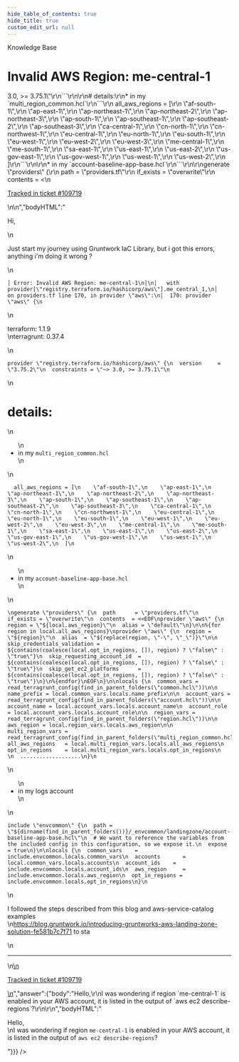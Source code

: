 ```yaml
---
hide_table_of_contents: true
hide_title: true
custom_edit_url: null
---
```



<head>
  <link rel="canonical" href="https://github.com/gruntwork-io/knowledge-base/discussions/614" />
</head>

<CenterLayout>
<span className="searchCategory">Knowledge Base</span>
<h1>Invalid AWS Region: me-central-1</h1>
<GitHub discussion={{"id":"D_kwDOF8slf84ARwWU","number":614,"author":{"login":"andi-pangeran"},"title":"Invalid AWS Region: me-central-1","body":"\nHi, \r\n\r\nJust start my journey using Gruntwork IaC Library, but i got this errors, anything i'm doing it wrong ?\r\n```\r\n│ Error: Invalid AWS Region: me-central-1\r\n│\r\n│   with provider[\"registry.terraform.io/hashicorp/aws\"].me_central_1,\r\n│   on providers.tf line 170, in provider \"aws\":\r\n│  170: provider \"aws\" {\r\n```\r\n\r\nterraform: 1.1.9\r\nterragrunt: 0.37.4\r\n```\r\nprovider \"registry.terraform.io/hashicorp/aws\" {\r\n  version     = \"3.75.2\"\r\n  constraints = \"~> 3.0, >= 3.75.1\"\r\n```\r\n\r\n# details:\r\n* in my `multi_region_common.hcl`\r\n```\r\n  all_aws_regions = [\r\n    \"af-south-1\",\r\n    \"ap-east-1\",\r\n    \"ap-northeast-1\",\r\n    \"ap-northeast-2\",\r\n    \"ap-northeast-3\",\r\n    \"ap-south-1\",\r\n    \"ap-southeast-1\",\r\n    \"ap-southeast-2\",\r\n    \"ap-southeast-3\",\r\n    \"ca-central-1\",\r\n    \"cn-north-1\",\r\n    \"cn-northwest-1\",\r\n    \"eu-central-1\",\r\n    \"eu-north-1\",\r\n    \"eu-south-1\",\r\n    \"eu-west-1\",\r\n    \"eu-west-2\",\r\n    \"eu-west-3\",\r\n    \"me-central-1\",\r\n    \"me-south-1\",\r\n    \"sa-east-1\",\r\n    \"us-east-1\",\r\n    \"us-east-2\",\r\n    \"us-gov-east-1\",\r\n    \"us-gov-west-1\",\r\n    \"us-west-1\",\r\n    \"us-west-2\",\r\n  ]\r\n```\r\n\r\n* in my `account-baseline-app-base.hcl`\r\n```\r\n\r\ngenerate \"providers\" {\r\n  path      = \"providers.tf\"\r\n  if_exists = \"overwrite\"\r\n  contents  = <<EOF\r\nprovider \"aws\" {\r\n  region = \"${local.aws_region}\"\r\n  alias = \"default\"\r\n}\r\n\r\n%{for region in local.all_aws_regions}\r\nprovider \"aws\" {\r\n  region = \"${region}\"\r\n  alias  = \"${replace(region, \"-\", \"_\")}\"\r\n\r\n  skip_credentials_validation = ${contains(coalesce(local.opt_in_regions, []), region) ? \"false\" : \"true\"}\r\n  skip_requesting_account_id  = ${contains(coalesce(local.opt_in_regions, []), region) ? \"false\" : \"true\"}\r\n  skip_get_ec2_platforms      = ${contains(coalesce(local.opt_in_regions, []), region) ? \"false\" : \"true\"}\r\n}\r\n%{endfor}\r\nEOF\r\n}\r\n\r\nlocals {\r\n  common_vars = read_terragrunt_config(find_in_parent_folders(\"common.hcl\"))\r\n\r\n  name_prefix = local.common_vars.locals.name_prefix\r\n\r\n  account_vars = read_terragrunt_config(find_in_parent_folders(\"account.hcl\"))\r\n\r\n  account_name = local.account_vars.locals.account_name\r\n  account_role = local.account_vars.locals.account_role\r\n\r\n  region_vars = read_terragrunt_config(find_in_parent_folders(\"region.hcl\"))\r\n\r\n  aws_region = local.region_vars.locals.aws_region\r\n\r\n  multi_region_vars = read_terragrunt_config(find_in_parent_folders(\"multi_region_common.hcl\"))\r\n  all_aws_regions   = local.multi_region_vars.locals.all_aws_regions\r\n  opt_in_regions    = local.multi_region_vars.locals.opt_in_regions\r\n  \r\n  ...................\r\n}\r\n```\r\n\r\n* in my logs account\r\n```\r\ninclude \"envcommon\" {\r\n  path = \"${dirname(find_in_parent_folders())}/_envcommon/landingzone/account-baseline-app-base.hcl\"\r\n  # We want to reference the variables from the included config in this configuration, so we expose it.\r\n  expose = true\r\n}\r\n\r\nlocals {\r\n  common_vars    = include.envcommon.locals.common_vars\r\n  accounts       = local.common_vars.locals.accounts\r\n  account_ids    = include.envcommon.locals.account_ids\r\n  aws_region     = include.envcommon.locals.aws_region\r\n  opt_in_regions = include.envcommon.locals.opt_in_regions\r\n}\r\n```\r\n\r\n\r\nI followed the steps described from this blog and aws-service-catalog examples\r\n https://blog.gruntwork.io/introducing-gruntworks-aws-landing-zone-solution-fe581b7c7f71 to sta\n\n---\n\n<ins datetime=\"2022-12-12T16:05:20Z\">\n  <p><a href=\"https://support.gruntwork.io/hc/requests/109719\">Tracked in ticket #109719</a></p>\n</ins>\n","bodyHTML":"<p dir=\"auto\">Hi,</p>\n<p dir=\"auto\">Just start my journey using Gruntwork IaC Library, but i got this errors, anything i'm doing it wrong ?</p>\n<div class=\"snippet-clipboard-content notranslate position-relative overflow-auto\" data-snippet-clipboard-copy-content=\"│ Error: Invalid AWS Region: me-central-1\n│\n│   with provider[&quot;registry.terraform.io/hashicorp/aws&quot;].me_central_1,\n│   on providers.tf line 170, in provider &quot;aws&quot;:\n│  170: provider &quot;aws&quot; {\"><pre class=\"notranslate\"><code class=\"notranslate\">│ Error: Invalid AWS Region: me-central-1\n│\n│   with provider[\"registry.terraform.io/hashicorp/aws\"].me_central_1,\n│   on providers.tf line 170, in provider \"aws\":\n│  170: provider \"aws\" {\n</code></pre></div>\n<p dir=\"auto\">terraform: 1.1.9<br>\nterragrunt: 0.37.4</p>\n<div class=\"snippet-clipboard-content notranslate position-relative overflow-auto\" data-snippet-clipboard-copy-content=\"provider &quot;registry.terraform.io/hashicorp/aws&quot; {\n  version     = &quot;3.75.2&quot;\n  constraints = &quot;~&gt; 3.0, &gt;= 3.75.1&quot;\"><pre class=\"notranslate\"><code class=\"notranslate\">provider \"registry.terraform.io/hashicorp/aws\" {\n  version     = \"3.75.2\"\n  constraints = \"~&gt; 3.0, &gt;= 3.75.1\"\n</code></pre></div>\n<h1 dir=\"auto\">details:</h1>\n<ul dir=\"auto\">\n<li>in my <code class=\"notranslate\">multi_region_common.hcl</code></li>\n</ul>\n<div class=\"snippet-clipboard-content notranslate position-relative overflow-auto\" data-snippet-clipboard-copy-content=\"  all_aws_regions = [\n    &quot;af-south-1&quot;,\n    &quot;ap-east-1&quot;,\n    &quot;ap-northeast-1&quot;,\n    &quot;ap-northeast-2&quot;,\n    &quot;ap-northeast-3&quot;,\n    &quot;ap-south-1&quot;,\n    &quot;ap-southeast-1&quot;,\n    &quot;ap-southeast-2&quot;,\n    &quot;ap-southeast-3&quot;,\n    &quot;ca-central-1&quot;,\n    &quot;cn-north-1&quot;,\n    &quot;cn-northwest-1&quot;,\n    &quot;eu-central-1&quot;,\n    &quot;eu-north-1&quot;,\n    &quot;eu-south-1&quot;,\n    &quot;eu-west-1&quot;,\n    &quot;eu-west-2&quot;,\n    &quot;eu-west-3&quot;,\n    &quot;me-central-1&quot;,\n    &quot;me-south-1&quot;,\n    &quot;sa-east-1&quot;,\n    &quot;us-east-1&quot;,\n    &quot;us-east-2&quot;,\n    &quot;us-gov-east-1&quot;,\n    &quot;us-gov-west-1&quot;,\n    &quot;us-west-1&quot;,\n    &quot;us-west-2&quot;,\n  ]\"><pre class=\"notranslate\"><code class=\"notranslate\">  all_aws_regions = [\n    \"af-south-1\",\n    \"ap-east-1\",\n    \"ap-northeast-1\",\n    \"ap-northeast-2\",\n    \"ap-northeast-3\",\n    \"ap-south-1\",\n    \"ap-southeast-1\",\n    \"ap-southeast-2\",\n    \"ap-southeast-3\",\n    \"ca-central-1\",\n    \"cn-north-1\",\n    \"cn-northwest-1\",\n    \"eu-central-1\",\n    \"eu-north-1\",\n    \"eu-south-1\",\n    \"eu-west-1\",\n    \"eu-west-2\",\n    \"eu-west-3\",\n    \"me-central-1\",\n    \"me-south-1\",\n    \"sa-east-1\",\n    \"us-east-1\",\n    \"us-east-2\",\n    \"us-gov-east-1\",\n    \"us-gov-west-1\",\n    \"us-west-1\",\n    \"us-west-2\",\n  ]\n</code></pre></div>\n<ul dir=\"auto\">\n<li>in my <code class=\"notranslate\">account-baseline-app-base.hcl</code></li>\n</ul>\n<div class=\"snippet-clipboard-content notranslate position-relative overflow-auto\" data-snippet-clipboard-copy-content=\"\ngenerate &quot;providers&quot; {\n  path      = &quot;providers.tf&quot;\n  if_exists = &quot;overwrite&quot;\n  contents  = &lt;&lt;EOF\nprovider &quot;aws&quot; {\n  region = &quot;${local.aws_region}&quot;\n  alias = &quot;default&quot;\n}\n\n%{for region in local.all_aws_regions}\nprovider &quot;aws&quot; {\n  region = &quot;${region}&quot;\n  alias  = &quot;${replace(region, &quot;-&quot;, &quot;_&quot;)}&quot;\n\n  skip_credentials_validation = ${contains(coalesce(local.opt_in_regions, []), region) ? &quot;false&quot; : &quot;true&quot;}\n  skip_requesting_account_id  = ${contains(coalesce(local.opt_in_regions, []), region) ? &quot;false&quot; : &quot;true&quot;}\n  skip_get_ec2_platforms      = ${contains(coalesce(local.opt_in_regions, []), region) ? &quot;false&quot; : &quot;true&quot;}\n}\n%{endfor}\nEOF\n}\n\nlocals {\n  common_vars = read_terragrunt_config(find_in_parent_folders(&quot;common.hcl&quot;))\n\n  name_prefix = local.common_vars.locals.name_prefix\n\n  account_vars = read_terragrunt_config(find_in_parent_folders(&quot;account.hcl&quot;))\n\n  account_name = local.account_vars.locals.account_name\n  account_role = local.account_vars.locals.account_role\n\n  region_vars = read_terragrunt_config(find_in_parent_folders(&quot;region.hcl&quot;))\n\n  aws_region = local.region_vars.locals.aws_region\n\n  multi_region_vars = read_terragrunt_config(find_in_parent_folders(&quot;multi_region_common.hcl&quot;))\n  all_aws_regions   = local.multi_region_vars.locals.all_aws_regions\n  opt_in_regions    = local.multi_region_vars.locals.opt_in_regions\n  \n  ...................\n}\"><pre class=\"notranslate\"><code class=\"notranslate\">\ngenerate \"providers\" {\n  path      = \"providers.tf\"\n  if_exists = \"overwrite\"\n  contents  = &lt;&lt;EOF\nprovider \"aws\" {\n  region = \"${local.aws_region}\"\n  alias = \"default\"\n}\n\n%{for region in local.all_aws_regions}\nprovider \"aws\" {\n  region = \"${region}\"\n  alias  = \"${replace(region, \"-\", \"_\")}\"\n\n  skip_credentials_validation = ${contains(coalesce(local.opt_in_regions, []), region) ? \"false\" : \"true\"}\n  skip_requesting_account_id  = ${contains(coalesce(local.opt_in_regions, []), region) ? \"false\" : \"true\"}\n  skip_get_ec2_platforms      = ${contains(coalesce(local.opt_in_regions, []), region) ? \"false\" : \"true\"}\n}\n%{endfor}\nEOF\n}\n\nlocals {\n  common_vars = read_terragrunt_config(find_in_parent_folders(\"common.hcl\"))\n\n  name_prefix = local.common_vars.locals.name_prefix\n\n  account_vars = read_terragrunt_config(find_in_parent_folders(\"account.hcl\"))\n\n  account_name = local.account_vars.locals.account_name\n  account_role = local.account_vars.locals.account_role\n\n  region_vars = read_terragrunt_config(find_in_parent_folders(\"region.hcl\"))\n\n  aws_region = local.region_vars.locals.aws_region\n\n  multi_region_vars = read_terragrunt_config(find_in_parent_folders(\"multi_region_common.hcl\"))\n  all_aws_regions   = local.multi_region_vars.locals.all_aws_regions\n  opt_in_regions    = local.multi_region_vars.locals.opt_in_regions\n  \n  ...................\n}\n</code></pre></div>\n<ul dir=\"auto\">\n<li>in my logs account</li>\n</ul>\n<div class=\"snippet-clipboard-content notranslate position-relative overflow-auto\" data-snippet-clipboard-copy-content=\"include &quot;envcommon&quot; {\n  path = &quot;${dirname(find_in_parent_folders())}/_envcommon/landingzone/account-baseline-app-base.hcl&quot;\n  # We want to reference the variables from the included config in this configuration, so we expose it.\n  expose = true\n}\n\nlocals {\n  common_vars    = include.envcommon.locals.common_vars\n  accounts       = local.common_vars.locals.accounts\n  account_ids    = include.envcommon.locals.account_ids\n  aws_region     = include.envcommon.locals.aws_region\n  opt_in_regions = include.envcommon.locals.opt_in_regions\n}\"><pre class=\"notranslate\"><code class=\"notranslate\">include \"envcommon\" {\n  path = \"${dirname(find_in_parent_folders())}/_envcommon/landingzone/account-baseline-app-base.hcl\"\n  # We want to reference the variables from the included config in this configuration, so we expose it.\n  expose = true\n}\n\nlocals {\n  common_vars    = include.envcommon.locals.common_vars\n  accounts       = local.common_vars.locals.accounts\n  account_ids    = include.envcommon.locals.account_ids\n  aws_region     = include.envcommon.locals.aws_region\n  opt_in_regions = include.envcommon.locals.opt_in_regions\n}\n</code></pre></div>\n<p dir=\"auto\">I followed the steps described from this blog and aws-service-catalog examples<br>\n<a href=\"https://blog.gruntwork.io/introducing-gruntworks-aws-landing-zone-solution-fe581b7c7f71\" rel=\"nofollow\">https://blog.gruntwork.io/introducing-gruntworks-aws-landing-zone-solution-fe581b7c7f71</a> to sta</p>\n<hr>\n<ins datetime=\"2022-12-12T16:05:20Z\">\n  <p dir=\"auto\"><a href=\"https://support.gruntwork.io/hc/requests/109719\" rel=\"nofollow\">Tracked in ticket #109719</a></p>\n</ins>","answer":{"body":"Hello,\r\nI was wondering if region `me-central-1` is enabled in your AWS account, it is listed in the output of  `aws ec2 describe-regions`?\r\n\r\n","bodyHTML":"<p dir=\"auto\">Hello,<br>\nI was wondering if region <code class=\"notranslate\">me-central-1</code> is enabled in your AWS account, it is listed in the output of  <code class=\"notranslate\">aws ec2 describe-regions</code>?</p>"}}} />

</CenterLayout>


<!-- ##DOCS-SOURCER-START
{
  "sourcePlugin": "github-discussions",
  "hash": "6daccd2737816fd8859b284354db3f51"
}
##DOCS-SOURCER-END -->
